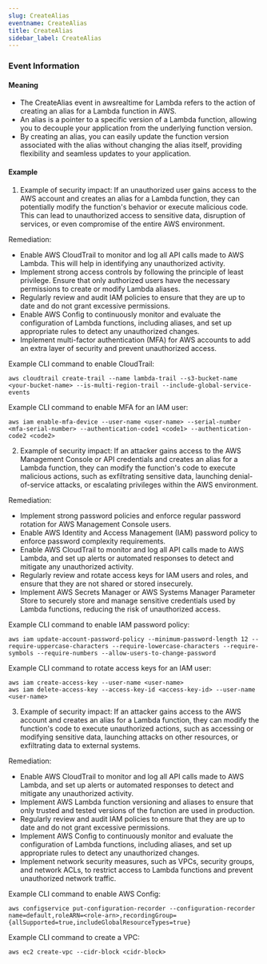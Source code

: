 ```yaml
--- 
slug: CreateAlias
eventname: CreateAlias
title: CreateAlias
sidebar_label: CreateAlias
---
```

                       
### Event Information

#### Meaning

- The CreateAlias event in awsrealtime for Lambda refers to the action of creating an alias for a Lambda function in AWS.
- An alias is a pointer to a specific version of a Lambda function, allowing you to decouple your application from the underlying function version.
- By creating an alias, you can easily update the function version associated with the alias without changing the alias itself, providing flexibility and seamless updates to your application.

#### Example

1. Example of security impact: If an unauthorized user gains access to the AWS account and creates an alias for a Lambda function, they can potentially modify the function's behavior or execute malicious code. This can lead to unauthorized access to sensitive data, disruption of services, or even compromise of the entire AWS environment.

Remediation:
- Enable AWS CloudTrail to monitor and log all API calls made to AWS Lambda. This will help in identifying any unauthorized activity.
- Implement strong access controls by following the principle of least privilege. Ensure that only authorized users have the necessary permissions to create or modify Lambda aliases.
- Regularly review and audit IAM policies to ensure that they are up to date and do not grant excessive permissions.
- Enable AWS Config to continuously monitor and evaluate the configuration of Lambda functions, including aliases, and set up appropriate rules to detect any unauthorized changes.
- Implement multi-factor authentication (MFA) for AWS accounts to add an extra layer of security and prevent unauthorized access.

Example CLI command to enable CloudTrail:
```
aws cloudtrail create-trail --name lambda-trail --s3-bucket-name <your-bucket-name> --is-multi-region-trail --include-global-service-events
```

Example CLI command to enable MFA for an IAM user:
```
aws iam enable-mfa-device --user-name <user-name> --serial-number <mfa-serial-number> --authentication-code1 <code1> --authentication-code2 <code2>
```

2. Example of security impact: If an attacker gains access to the AWS Management Console or API credentials and creates an alias for a Lambda function, they can modify the function's code to execute malicious actions, such as exfiltrating sensitive data, launching denial-of-service attacks, or escalating privileges within the AWS environment.

Remediation:
- Implement strong password policies and enforce regular password rotation for AWS Management Console users.
- Enable AWS Identity and Access Management (IAM) password policy to enforce password complexity requirements.
- Enable AWS CloudTrail to monitor and log all API calls made to AWS Lambda, and set up alerts or automated responses to detect and mitigate any unauthorized activity.
- Regularly review and rotate access keys for IAM users and roles, and ensure that they are not shared or stored insecurely.
- Implement AWS Secrets Manager or AWS Systems Manager Parameter Store to securely store and manage sensitive credentials used by Lambda functions, reducing the risk of unauthorized access.

Example CLI command to enable IAM password policy:
```
aws iam update-account-password-policy --minimum-password-length 12 --require-uppercase-characters --require-lowercase-characters --require-symbols --require-numbers --allow-users-to-change-password
```

Example CLI command to rotate access keys for an IAM user:
```
aws iam create-access-key --user-name <user-name>
aws iam delete-access-key --access-key-id <access-key-id> --user-name <user-name>
```

3. Example of security impact: If an attacker gains access to the AWS account and creates an alias for a Lambda function, they can modify the function's code to execute unauthorized actions, such as accessing or modifying sensitive data, launching attacks on other resources, or exfiltrating data to external systems.

Remediation:
- Enable AWS CloudTrail to monitor and log all API calls made to AWS Lambda, and set up alerts or automated responses to detect and mitigate any unauthorized activity.
- Implement AWS Lambda function versioning and aliases to ensure that only trusted and tested versions of the function are used in production.
- Regularly review and audit IAM policies to ensure that they are up to date and do not grant excessive permissions.
- Implement AWS Config to continuously monitor and evaluate the configuration of Lambda functions, including aliases, and set up appropriate rules to detect any unauthorized changes.
- Implement network security measures, such as VPCs, security groups, and network ACLs, to restrict access to Lambda functions and prevent unauthorized network traffic.

Example CLI command to enable AWS Config:
```
aws configservice put-configuration-recorder --configuration-recorder name=default,roleARN=<role-arn>,recordingGroup={allSupported=true,includeGlobalResourceTypes=true}
```

Example CLI command to create a VPC:
```
aws ec2 create-vpc --cidr-block <cidr-block>
```


 